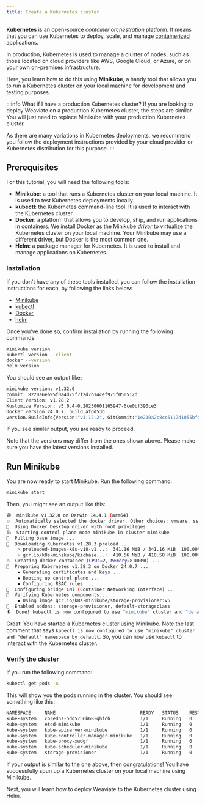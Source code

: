 ```yaml
---
title: Create a Kubernetes cluster
---
```


**Kubernetes** is an open-source *container orchestration* platform. It means that you can use Kubernetes to deploy, scale, and manage [containerized](https://www.docker.com/resources/what-container/) applications.

In production, Kubernetes is used to manage a cluster of nodes, such as those located on cloud providers like AWS, Google Cloud, or Azure, or on your own on-premises infrastructure.

Here, you learn how to do this using **Minikube**, a handy tool that allows you to run a Kubernetes cluster on your local machine for development and testing purposes.

:::info What if I have a production Kubernetes cluster?
If you are looking to deploy Weaviate on a production Kubernetes cluster, the steps are similar. You will just need to replace Minikube with your production Kubernetes cluster.

As there are many variations in Kubernetes deployments, we recommend you follow the deployment instructions provided by your cloud provider or Kubernetes distribution for this purpose.
:::

## <i class="fa-solid fa-square-chevron-right"></i> Prerequisites

For this tutorial, you will need the following tools:

- **Minikube**: a tool that runs a Kubernetes cluster on your local machine. It is used to test Kubernetes deployments locally.
- **kubectl**: the Kubernetes command-line tool. It is used to interact with the Kubernetes cluster.
- **Docker**: a platform that allows you to develop, ship, and run applications in containers. We install Docker as the Minikube [*driver*](https://minikube.sigs.k8s.io/docs/drivers/) to virtualize the Kubernetes cluster on your local machine. Your Minikube may use a different driver, but Docker is the most common one.
- **Helm**: a package manager for Kubernetes. It is used to install and manage applications on Kubernetes.

### <i class="fa-solid fa-code"></i> Installation

If you don't have any of these tools installed, you can follow the installation instructions for each, by following the links below:

- [Minikube](https://minikube.sigs.k8s.io/docs/start/)
- [kubectl](https://kubernetes.io/docs/tasks/tools/#kubectl)
- [Docker](https://docs.docker.com/get-docker/)
- [helm](https://helm.sh/docs/intro/install/)

Once you've done so, confirm installation by running the following commands:

```bash
minikube version
kubectl version --client
docker --version
helm version
```

You should see an output like:

```bash
minikube version: v1.32.0
commit: 8220a6eb95f0a4d75f7f2d7b14cef975f050512d
Client Version: v1.28.2
Kustomize Version: v5.0.4-0.20230601165947-6ce0bf390ce3
Docker version 24.0.7, build afdd53b
version.BuildInfo{Version:"v3.12.2", GitCommit:"1e210a2c8cc5117d1055bfaa5d40f51bbc2e345e", GitTreeState:"clean", GoVersion:"go1.20.6"}
```

If you see similar output, you are ready to proceed.

Note that the versions may differ from the ones shown above. Please make sure you have the latest versions installed.

## <i class="fa-solid fa-square-chevron-right"></i> Run Minikube

You are now ready to start Minikube. Run the following command:

```bash
minikube start
```

Then, you might see an output like this:

```bash
😄  minikube v1.32.0 on Darwin 14.4.1 (arm64)
✨  Automatically selected the docker driver. Other choices: vmware, ssh
📌  Using Docker Desktop driver with root privileges
👍  Starting control plane node minikube in cluster minikube
🚜  Pulling base image ...
💾  Downloading Kubernetes v1.28.3 preload ...
    > preloaded-images-k8s-v18-v1...:  341.16 MiB / 341.16 MiB  100.00% 42.00 M
    > gcr.io/k8s-minikube/kicbase...:  410.56 MiB / 410.58 MiB  100.00% 42.28 M
🔥  Creating docker container (CPUs=2, Memory=8100MB) ...
🐳  Preparing Kubernetes v1.28.3 on Docker 24.0.7 ...
    ▪ Generating certificates and keys ...
    ▪ Booting up control plane ...
    ▪ Configuring RBAC rules ...
🔗  Configuring bridge CNI (Container Networking Interface) ...
🔎  Verifying Kubernetes components...
    ▪ Using image gcr.io/k8s-minikube/storage-provisioner:v5
🌟  Enabled addons: storage-provisioner, default-storageclass
🏄  Done! kubectl is now configured to use "minikube" cluster and "default" namespace by default
```

Great! You have started a Kubernetes cluster using Minikube. Note the last comment that says `kubectl is now configured to use "minikube" cluster and "default" namespace by default`. So, you can now use `kubectl` to interact with the Kubernetes cluster.

### <i class="fa-solid fa-code"></i> Verify the cluster

If you run the following command:

```bash
kubectl get pods -A
```

This will show you the pods running in the cluster. You should see something like this:

```bash
NAMESPACE     NAME                               READY   STATUS    RESTARTS   AGE
kube-system   coredns-5dd5756b68-qhfch           1/1     Running   0          26s
kube-system   etcd-minikube                      1/1     Running   0          42s
kube-system   kube-apiserver-minikube            1/1     Running   0          40s
kube-system   kube-controller-manager-minikube   1/1     Running   0          42s
kube-system   kube-proxy-xwdgf                   1/1     Running   0          26s
kube-system   kube-scheduler-minikube            1/1     Running   0          40s
kube-system   storage-provisioner                1/1     Running   0          39s
```

If your output is similar to the one above, then congratulations! You have successfully spun up a Kubernetes cluster on your local machine using Minikube.

Next, you will learn how to deploy Weaviate to the Kubernetes cluster using Helm.



<GiscusDocComment />
